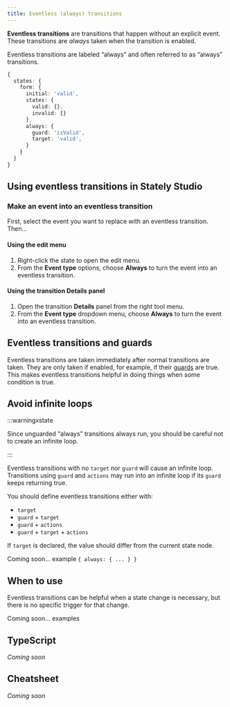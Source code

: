 ```yaml
---
title: Eventless (always) transitions
---
```



**Eventless transitions** are transitions that happen without an explicit event. These transitions are *always* taken when the transition is enabled.

Eventless transitions are labeled “always” and often referred to as “always” transitions.

```ts
{
  states: {
    form: {
      initial: 'valid',
      states: {
        valid: {},
        invalid: {}
      },
      always: {
        guard: 'isValid',
        target: 'valid',
      }
    }
  }
}
```

<SkipDownLink text="Jump to learning more about eventless transitions in XState" link="#eventless-transitions-and-guards"/>

## Using eventless transitions in Stately Studio

### Make an event into an eventless transition

First, select the event you want to replace with an eventless transition. Then…

#### Using the edit menu

1. Right-click the state to open the edit menu.
2. From the **Event type** options, choose **Always** to turn the event into an eventless transition.

#### Using the transition Details panel

1. Open the transition <Info size={18} /> **Details** panel from the right tool menu.
2. From the **Event type** dropdown menu, choose **Always** to turn the event into an eventless transition.

## Eventless transitions and guards

Eventless transitions are taken immediately after normal transitions are taken. They are only taken if enabled, for example, if their [guards](guards.mdx) are true. This makes eventless transitions helpful in doing things when some condition is true.

## Avoid infinite loops

:::warningxstate

Since unguarded “always” transitions always run, you should be careful not to create an infinite loop.

:::

Eventless transitions with no `target` nor `guard` will cause an infinite loop. Transitions using `guard` and `actions` may run into an infinite loop if its `guard` keeps returning true.

You should define eventless transitions either with:

- `target`
- `guard` + `target`
- `guard` + `actions`
- `guard` + `target` + `actions`

If `target` is declared, the value should differ from the current state node.

Coming soon… example `{ always: { ... } }`

## When to use

Eventless transitions can be helpful when a state change is necessary, but there is no specific trigger for that change.

Coming soon… examples

## TypeScript

_Coming soon_

## Cheatsheet

_Coming soon_
